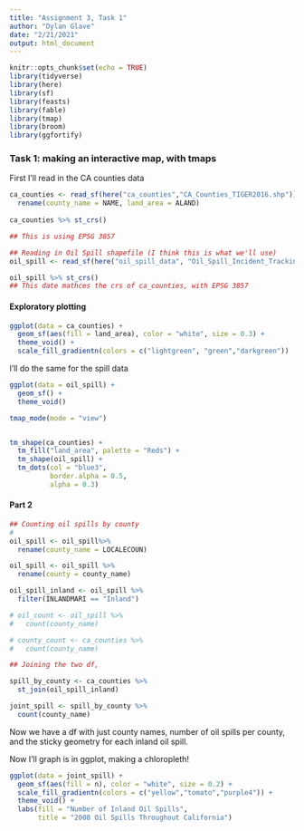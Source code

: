 ```yaml
---
title: "Assignment 3, Task 1"
author: "Dylan Glave"
date: "2/21/2021"
output: html_document
---
```


```r
knitr::opts_chunk$set(echo = TRUE)
library(tidyverse)
library(here)
library(sf)
library(feasts)
library(fable)
library(tmap)
library(broom)
library(ggfortify)
```



### Task 1: making an interactive map, with tmaps

First I'll read in the CA counties data   
```r

ca_counties <- read_sf(here("ca_counties","CA_Counties_TIGER2016.shp")) %>% 
  rename(county_name = NAME, land_area = ALAND) 
  
ca_counties %>% st_crs()

## This is using EPSG 3857

## Reading in Oil Spill shapefile (I think this is what we'll use)
oil_spill <- read_sf(here("oil_spill_data", "Oil_Spill_Incident_Tracking_%5Bds394%5D.shp")) 

oil_spill %>% st_crs()
## This date mathces the crs of ca_counties, with EPSG 3857
```

#### Exploratory plotting

```r
ggplot(data = ca_counties) +
  geom_sf(aes(fill = land_area), color = "white", size = 0.3) +
  theme_void() +
  scale_fill_gradientn(colors = c("lightgreen", "green","darkgreen"))
```

I'll do the same for the spill data 
```r
ggplot(data = oil_spill) +
  geom_sf() +
  theme_void()
```


```r
tmap_mode(mode = "view")


tm_shape(ca_counties) +
  tm_fill("land_area", palette = "Reds") +
  tm_shape(oil_spill) +
  tm_dots(col = "blue3",
          border.alpha = 0.5,
          alpha = 0.3)
```


#### Part 2

```r
## Counting oil spills by county
# 
oil_spill <- oil_spill%>% 
  rename(county_name = LOCALECOUN)

oil_spill <- oil_spill %>% 
  rename(county = county_name)

oil_spill_inland <- oil_spill %>%
  filter(INLANDMARI == "Inland")

# oil_count <- oil_spill %>% 
#   count(county_name)

# county_count <- ca_counties %>% 
#   count(county_name)

## Joining the two df, 

spill_by_county <- ca_counties %>% 
  st_join(oil_spill_inland)

joint_spill <- spill_by_county %>% 
  count(county_name)

```
Now we have a df with just county names, number of oil spills per county, and the sticky geometry for each inland oil spill. 

Now I'll graph is in ggplot, making a chloropleth!
```r
ggplot(data = joint_spill) +
  geom_sf(aes(fill = n), color = "white", size = 0.2) +
  scale_fill_gradientn(colors = c("yellow","tomato","purple4")) +
  theme_void() +
  labs(fill = "Number of Inland Oil Spills",
       title = "2008 Oil Spills Throughout California")
```

